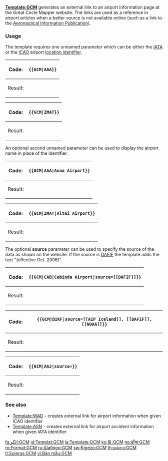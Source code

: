{{Documentation subpage}}
<!-- PLEASE ADD CATEGORIES AND INTERWIKIS AT THE BOTTOM OF THIS PAGE -->
'''[[Template:GCM]]''' generates an external link to an airport information page at the Great Circle Mapper website. The links are used as a reference in airport articles when a better source is not available online (such as a link to the [[Aeronautical Information Publication]]).

=== Usage ===
The template requires one unnamed parameter which can be either the [[International Air Transport Association airport code|IATA]] or the [[International Civil Aviation Organization airport code|ICAO]] airport [[location identifier]].

{| class="wikitable"
! Code:
| <code><nowiki>{{GCM|AAA}}</nowiki></code>
|-
! Result:
| {{GCM|AAA}}
|}

{| class="wikitable"
! Code:
| <code><nowiki>{{GCM|ZMAT}}</nowiki></code>
|-
! Result:
| {{GCM|ZMAT}}
|}

An optional second unnamed parameter can be used to display the airport name in place of the identifier.

{| class="wikitable"
! Code:
| <code><nowiki>{{GCM|AAA|Anaa Airport}}</nowiki></code>
|-
! Result:
| {{GCM|AAA|Anaa Airport}}
|}

{| class="wikitable"
! Code:
| <code><nowiki>{{GCM|ZMAT|Altai Airport}}</nowiki></code>
|-
! Result:
| {{GCM|ZMAT|Altai Airport}}
|}

The optional '''source''' parameter can be used to specify the source of the data as shown on the website. If the source is [[DAFIF]] the template adds the text "(effective Oct. 2006)".

{| class="wikitable"
! Code:
| <code><nowiki>{{GCM|CAB|Cabinda Airport|source=[[DAFIF]]}}</nowiki></code>
|-
! Result:
| {{GCM|CAB|Cabinda Airport|source=[[DAFIF]]}}
|}

{| class="wikitable"
! Code:
| <code><nowiki>{{GCM|BIKF|source=[[AIP Iceland]], [[DAFIF]], [[NOAA]]}}</nowiki></code>
|-
! Result:
| {{GCM|BIKF|source=[[AIP Iceland]], [[DAFIF]], [[NOAA]]}}
|}

{| class="wikitable"
! Code:
| <code><nowiki>{{GCM|AAJ|source=}}</nowiki></code>
|-
! Result:
| {{GCM|AAJ|source=}}
|}

=== See also ===
* [[Template:WAD]] - creates external link for airport information when given ICAO identifier
* [[Template:ASN]] - creates external link for airport accident information when given IATA identifier

<includeonly>

[[fa:الگو:GCM]]
[[id:Templat:GCM]]
[[ja:Template:GCM]]
[[ko:틀:GCM]]
[[ne:ढाँचा:GCM]]
[[ro:Format:GCM]]
[[ru:Шаблон:GCM]]
[[sw:Kigezo:GCM]]
[[th:แม่แบบ:GCM]]
[[tl:Suleras:GCM]]
[[vi:Bản mẫu:GCM]]
</includeonly>